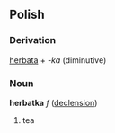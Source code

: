 ==Polish==

===Derivation===
{{rfc-header|Derivation}}
[[herbata]] + ''-ka'' (diminutive)

===Noun===
'''herbatka''' ''f'' ([[Wiktionary Appendix:Polish hard feminine noun declension|declension]])

# tea